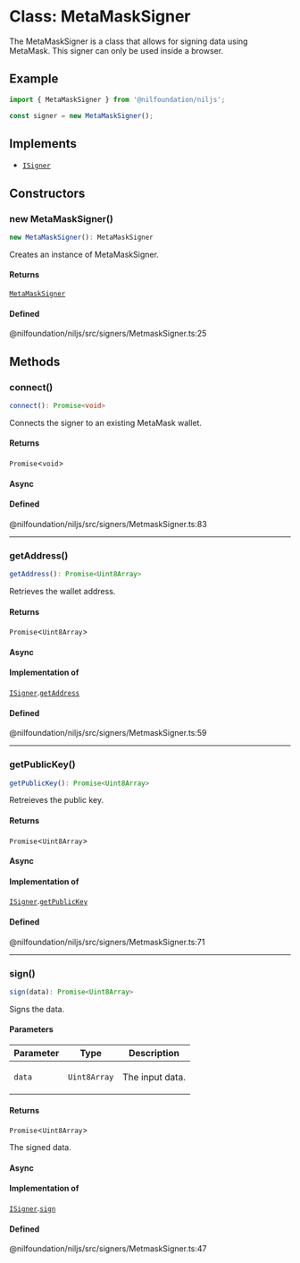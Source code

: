 # Class: MetaMaskSigner

The MetaMaskSigner is a class that allows for signing data using MetaMask.
This signer can only be used inside a browser.

## Example

```ts
import { MetaMaskSigner } from '@nilfoundation/niljs';

const signer = new MetaMaskSigner();
```

## Implements

- [`ISigner`](../interfaces/ISigner.mdx)

## Constructors

### new MetaMaskSigner()

```ts
new MetaMaskSigner(): MetaMaskSigner
```

Creates an instance of MetaMaskSigner.

#### Returns

[`MetaMaskSigner`](MetaMaskSigner.mdx)

#### Defined  
@nilfoundation/niljs/src/signers/MetmaskSigner.ts:25

## Methods

### connect()

```ts
connect(): Promise<void>
```

Connects the signer to an existing MetaMask wallet.

#### Returns

`Promise`\<`void`\>

#### Async

#### Defined  
@nilfoundation/niljs/src/signers/MetmaskSigner.ts:83

***

### getAddress()

```ts
getAddress(): Promise<Uint8Array>
```

Retrieves the wallet address.

#### Returns

`Promise`\<`Uint8Array`\>

#### Async

#### Implementation of

[`ISigner`](../interfaces/ISigner.mdx).[`getAddress`](../interfaces/ISigner.mdx#getaddress)

#### Defined  
@nilfoundation/niljs/src/signers/MetmaskSigner.ts:59

***

### getPublicKey()

```ts
getPublicKey(): Promise<Uint8Array>
```

Retreieves the public key.

#### Returns

`Promise`\<`Uint8Array`\>

#### Async

#### Implementation of

[`ISigner`](../interfaces/ISigner.mdx).[`getPublicKey`](../interfaces/ISigner.mdx#getpublickey)

#### Defined  
@nilfoundation/niljs/src/signers/MetmaskSigner.ts:71

***

### sign()

```ts
sign(data): Promise<Uint8Array>
```

Signs the data.

#### Parameters

<table>
<thead>
<tr>
<th>Parameter</th>
<th>Type</th>
<th>Description</th>
</tr>
</thead>
<tbody>
<tr>
<td>

`data`

</td>
<td>

`Uint8Array`

</td>
<td>

The input data.

</td>
</tr>
</tbody>
</table>

#### Returns

`Promise`\<`Uint8Array`\>

The signed data.

#### Async

#### Implementation of

[`ISigner`](../interfaces/ISigner.mdx).[`sign`](../interfaces/ISigner.mdx#sign)

#### Defined  
@nilfoundation/niljs/src/signers/MetmaskSigner.ts:47
